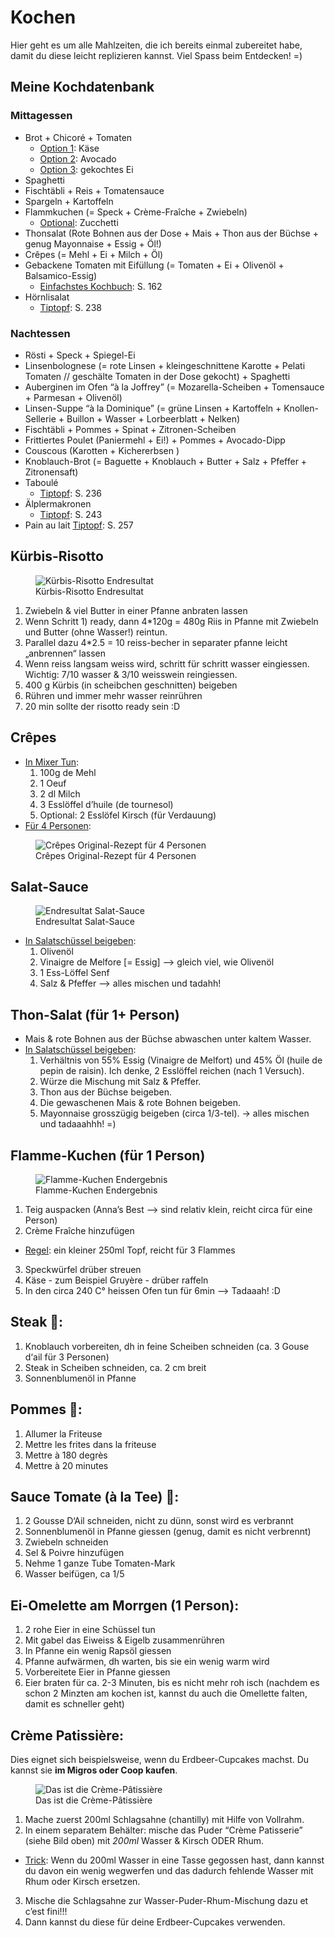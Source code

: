 # Kochen

Hier geht es um alle Mahlzeiten, die ich bereits einmal zubereitet habe, damit du diese leicht replizieren kannst. Viel Spass beim Entdecken! =)

## Meine Kochdatenbank

### Mittagessen

- Brot + Chicoré + Tomaten 
  - <u>Option 1</u>: Käse
  - <u>Option 2</u>: Avocado
  - <u>Option 3</u>: gekochtes Ei
- Spaghetti
- Fischtäbli + Reis + Tomatensauce
- Spargeln + Kartoffeln
- Flammkuchen (= Speck + Crème-Fraîche + Zwiebeln)
  - <u>Optional</u>: Zucchetti
- Thonsalat (Rote Bohnen aus der Dose + Mais + Thon aus der Büchse + genug Mayonnaise + Essig + Öl!)
- Crêpes (= Mehl + Ei + Milch + Öl)
- Gebackene Tomaten mit Eifüllung (= Tomaten + Ei + Olivenöl + Balsamico-Essig)
  - <u>Einfachstes Kochbuch</u>: S. 162 
- Hörnlisalat
  - <u>Tiptopf</u>: S. 238


### Nachtessen

- Rösti + Speck + Spiegel-Ei
- Linsenbolognese (= rote Linsen + kleingeschnittene Karotte + Pelati Tomaten // geschälte Tomaten in der Dose gekocht) + Spaghetti
- Auberginen im Ofen "à la Joffrey" (= Mozarella-Scheiben + Tomensauce + Parmesan + Olivenöl)
- Linsen-Suppe "à la Dominique" (= grüne Linsen + Kartoffeln + Knollen-Sellerie + Buillon + Wasser + Lorbeerblatt + Nelken)
- Fischtäbli + Pommes + Spinat + Zitronen-Scheiben
- Frittiertes Poulet (Paniermehl + Ei!) + Pommes + Avocado-Dipp 
- Couscous (Karotten + Kichererbsen )
- Knoblauch-Brot (= Baguette + Knoblauch + Butter + Salz + Pfeffer + Zitronensaft)
- Taboulé 
  - <u>Tiptopf</u>: S. 236 
- Älplermakronen
  - <u>Tiptopf</u>: S. 243
- Pain au lait
  <u>Tiptopf</u>: S. 257

## Kürbis-Risotto

![Kürbis-Risotto Endresultat](docs/bilder/kochen/risotto.jpg)

1. Zwiebeln & viel Butter in einer Pfanne anbraten lassen
2. Wenn Schritt 1) ready, dann 4*120g = 480g Riis in Pfanne mit Zwiebeln und Butter (ohne Wasser!) reintun.
  1. Parallel dazu 4*2.5 = 10 reiss-becher in separater pfanne leicht „anbrennen“ lassen
3. Wenn reiss langsam weiss wird, schritt für schritt wasser eingiessen. Wichtig: 7/10 wasser & 3/10 weisswein reingiessen.
4. 400 g Kürbis (in scheibchen geschnitten) beigeben
5. Rühren und immer mehr wasser reinrühren
6. 20 min sollte der risotto ready sein :D

## Crêpes

- <u>In Mixer Tun</u>:
  1. 100g de Mehl
  2. 1 Oeuf
  3. 2 dl Milch
  4. 3 Esslöffel d’huile (de tournesol)
  5. Optional: 2 Esslöfel Kirsch (für Verdauung)
    
- <u>Für 4 Personen</u>:

![Crêpes Original-Rezept für 4 Personen](docs/bilder/kochen/crepes.jpeg)

## Salat-Sauce

![Endresultat Salat-Sauce](docs/bilder/kochen/salat-sauce.jpg)

- <u>In Salatschüssel beigeben</u>:
  1. Olivenöl 
  2. Vinaigre de Melfore [= Essig] —> gleich viel, wie Olivenöl
  3. 1 Ess-Löffel Senf
  4. Salz & Pfeffer
—> alles mischen und tadahh!

## Thon-Salat (für 1+ Person)

- Mais & rote Bohnen aus der Büchse abwaschen unter kaltem Wasser.
- <u>In Salatschüssel beigeben</u>:
  1. Verhältnis von 55% Essig (Vinaigre de Melfort) und 45% Öl (huile de pepin de raisin). Ich denke, 2 Esslöffel reichen (nach 1 Versuch).
  2. Würze die Mischung mit Salz & Pfeffer.
  3. Thon aus der Büchse beigeben.
  4. Die gewaschenen Mais & rote Bohnen beigeben.
  5. Mayonnaise grosszügig beigeben (circa 1/3-tel).
-> alles mischen und tadaaahhh! =)

## Flamme-Kuchen (für 1 Person)

![Flamme-Kuchen Endergebnis](docs/bilder/kochen/flamme-kuchen.jpg)

1. Teig auspacken (Anna's Best --> sind relativ klein, reicht circa für eine Person)
2. Crème Fraîche hinzufügen
  - <u>Regel</u>: ein kleiner 250ml Topf, reicht für 3 Flammes
3. Speckwürfel drüber streuen
4. Käse - zum Beispiel Gruyère - drüber raffeln
5. In den circa 240 C° heissen Ofen tun für 6min
--> Tadaaah! :D

## Steak 🥩:

1. Knoblauch vorbereiten, dh in feine Scheiben schneiden (ca. 3 Gouse d‘ail für 3 Personen)
2. Steak in Scheiben schneiden, ca. 2 cm breit
3. Sonnenblumenöl in Pfanne

## Pommes 🍟:

1. Allumer la Friteuse
2. Mettre les frites dans la friteuse
3. Mettre à 180 degrès
4. Mettre à 20 minutes

## Sauce Tomate (à la Tee) 🍅:

1. 2 Gousse D‘Ail schneiden, nicht zu dünn, sonst wird es verbrannt
2. Sonnenblumenöl in Pfanne giessen (genug, damit es nicht verbrennt)
3. Zwiebeln schneiden
4. Sel & Poivre hinzufügen
5. Nehme 1 ganze Tube Tomaten-Mark
6. Wasser beifügen, ca 1/5

## Ei-Omelette am Morrgen (1 Person):

1. 2 rohe Eier in eine Schüssel tun
2. Mit gabel das Eiweiss & Eigelb zusammenrühren
3. In Pfanne ein wenig Rapsöl giessen
4. Pfanne aufwärmen, dh warten, bis sie ein wenig warm wird
5. Vorbereitete Eier in Pfanne giessen
6. Eier braten für ca. 2-3 Minuten, bis es nicht mehr roh isch (nachdem es schon 2 Minzten am kochen ist, kannst du auch die Omellette falten, damit es schneller geht)

## Crème Patissière:

Dies eignet sich beispielsweise, wenn du Erdbeer-Cupcakes machst. Du kannst sie **im Migros oder Coop kaufen**.

![Das ist die Crème-Pâtissière](docs/bilder/kochen/creme-patisserie.jpeg)

1) Mache zuerst 200ml Schlagsahne (chantilly) mit Hilfe von Vollrahm.
2) In einem separatem Behälter: mische das Puder "Crème Patisserie" (siehe Bild oben) mit _200ml_ Wasser & Kirsch ODER Rhum.
  - <u>Trick</u>: Wenn du 200ml Wasser in eine Tasse gegossen hast, dann kannst du davon ein wenig wegwerfen und das dadurch fehlende Wasser mit Rhum oder Kirsch ersetzen.
3) Mische die Schlagsahne zur Wasser-Puder-Rhum-Mischung dazu et c'est fini!!!
4) Dann kannst du diese für deine Erdbeer-Cupcakes verwenden.
